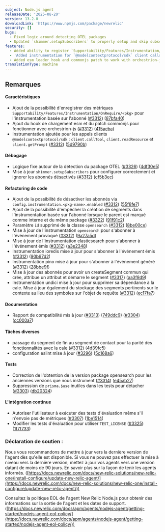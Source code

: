 ```yaml
---
subject: Node.js agent
releaseDate: '2025-08-20'
version: 13.2.0
downloadLink: 'https://www.npmjs.com/package/newrelic'
security: []
bugs:
  - Fixed logic around detecting OTEL packages
  - Updated `shimmer.setupSubscribers` to properly setup and skip subscribers that are disabled
features:
  - Added ability to register `Supportability/Features/Instrumentation/OnRequire/<pkg>` metrics for subscriber based instrumentation
  - 'Added instrumentation for `@modelcontextprotocol/sdk` client calls `client.callTool`, `client.readResource`, and `client.getPrompt`'
  - Added esm loader hook and commonjs patch to work with orchestrion-js
translationType: machine
---
```


## Remarques

#### Caractéristiques

* Ajout de la possibilité d&apos;enregistrer des métriques `Supportability/Features/Instrumentation/OnRequire/<pkg>` pour l&apos;instrumentation basée sur l&apos;abonné ([#3312](https://github.com/newrelic/node-newrelic/pull/3312)) ([87bfa40](https://github.com/newrelic/node-newrelic/commit/87bfa400c216352f12bbbc500e74f8e58285a275))
* Ajout du hook de chargement esm et du patch commonjs pour fonctionner avec orchestrion-js ([#3312](https://github.com/newrelic/node-newrelic/pull/3312)) ([415aeba](https://github.com/newrelic/node-newrelic/commit/415aeba6db04aa54cc1f44e64c0e6d2235d47108))
* Instrumentation ajoutée pour les appels clients `@modelcontextprotocol/sdk` : `client.callTool`, `client.readResource` et `client.getPrompt` ([#3312](https://github.com/newrelic/node-newrelic/pull/3312)) ([5d9790b](https://github.com/newrelic/node-newrelic/commit/5d9790b4bd9ab24db4a38618ef96c3b50fbadae7))

#### Débogage

* Logique fixe autour de la détection du package OTEL ([#3326](https://github.com/newrelic/node-newrelic/pull/3326)) ([4df30e5](https://github.com/newrelic/node-newrelic/commit/4df30e5c2021e0d933e4a77ccd4409405928fa39))
* Mise à jour `shimmer.setupSubscribers` pour configurer correctement et ignorer les abonnés désactivés ([#3312](https://github.com/newrelic/node-newrelic/pull/3312)) ([cf5b3ec](https://github.com/newrelic/node-newrelic/commit/cf5b3ec39e2cad05c46ec7865f5b8b8377cb4710))

#### Refactoring de code

* Ajout de la possibilité de désactiver les abonnés via `config.instrumentation.<pkg-name>.enabled` ([#3312](https://github.com/newrelic/node-newrelic/pull/3312)) ([55f8fe7](https://github.com/newrelic/node-newrelic/commit/55f8fe7bc7035ab1822986eb51a228e266e3d3eb))
* Ajout de la possibilité d&apos;empêcher la création de segments dans l&apos;instrumentation basée sur l&apos;abonné lorsque le parent est marqué comme interne et du même package ([#3322](https://github.com/newrelic/node-newrelic/pull/3322)) ([91f91c2](https://github.com/newrelic/node-newrelic/commit/91f91c2c85f2715bb1c1db5847704623fd65851e))
* Paramètre `id` supprimé de la classe `opensearch` ([#3312](https://github.com/newrelic/node-newrelic/pull/3312)) ([8be00ce](https://github.com/newrelic/node-newrelic/commit/8be00cef67a2637f7d7a3ab33cccb6824ab34478))
* Mise à jour de l&apos;instrumentation `opensearch` pour s&apos;abonner à l&apos;événement provoqué ([#3312](https://github.com/newrelic/node-newrelic/pull/3312)) ([9a27a5d](https://github.com/newrelic/node-newrelic/commit/9a27a5daba8a82c350cf129e3b2548527868ae90))
* Mise à jour de l&apos;instrumentation elasticsearch pour s&apos;abonner à l&apos;événement émis ([#3312](https://github.com/newrelic/node-newrelic/pull/3312)) ([a3e2348](https://github.com/newrelic/node-newrelic/commit/a3e2348d9af62d12cb570c26f557096968d38daa))
* Instrumentation ioredis mise à jour pour s&apos;abonner à l&apos;événement émis ([#3312](https://github.com/newrelic/node-newrelic/pull/3312)) ([90b97d2](https://github.com/newrelic/node-newrelic/commit/90b97d28a9bbf5c1646ce3ca399bb6772c17c07c))
* Instrumentation pino mise à jour pour s&apos;abonner à l&apos;événement généré ([#3312](https://github.com/newrelic/node-newrelic/pull/3312)) ([28bbe9f](https://github.com/newrelic/node-newrelic/commit/28bbe9fee831d57d4fb77d01ef4cd2f6072bf9d8))
* Mise à jour des abonnés pour avoir un createSegment commun qui crée, attribue un attribut et démarre le segment ([#3317](https://github.com/newrelic/node-newrelic/pull/3317)) ([aa3f8d9](https://github.com/newrelic/node-newrelic/commit/aa3f8d936aa9fd7ffdad1f771dc16da8782ad917))
* Instrumentation undici mise à jour pour supprimer sa dépendance à la cale. Mise à jour également du stockage des segments pertinents sur le contexte au lieu des symboles sur l&apos;objet de requête ([#3312](https://github.com/newrelic/node-newrelic/pull/3312)) ([ec17fa7](https://github.com/newrelic/node-newrelic/commit/ec17fa7ef431bf51c527d2c58cdf216fee641884))

#### Documentation

* Rapport de compatibilité mis à jour ([#3313](https://github.com/newrelic/node-newrelic/pull/3313)) ([749ddc9](https://github.com/newrelic/node-newrelic/commit/749ddc9c050ee81f8969e8f173233dcb78826da1)) ([#3304](https://github.com/newrelic/node-newrelic/pull/3304)) ([cc000a7](https://github.com/newrelic/node-newrelic/commit/cc000a72870b508c929449b57a35d289ce093f42))

#### Tâches diverses

* passage du segment de fin au segment de contact pour la parité des fonctionnalités avec la cale ([#3312](https://github.com/newrelic/node-newrelic/pull/3312)) ([4d39fc5](https://github.com/newrelic/node-newrelic/commit/4d39fc564a23798d42105398d0b8ea6c0e9280cc))
* configuration eslint mise à jour ([#3296](https://github.com/newrelic/node-newrelic/pull/3296)) ([5c168a6](https://github.com/newrelic/node-newrelic/commit/5c168a657cddece16c0b1124307526ffb3588953))

#### Tests

* Correction de l&apos;obtention de la version package opensearch pour les anciennes versions que nous instrument ([#3314](https://github.com/newrelic/node-newrelic/pull/3314)) ([e45ab27](https://github.com/newrelic/node-newrelic/commit/e45ab275109dd601945776c0de88ba954a8c57e2))
* Suppression de `prisma.$use` inutiles dans les tests pour détacher ([#3303](https://github.com/newrelic/node-newrelic/pull/3303)) ([db20324](https://github.com/newrelic/node-newrelic/commit/db20324535ebf714237dc716c3f6718fd90cfb36))

#### L&apos;intégration continue

* Autoriser l&apos;utilisateur à exécuter des tests d&apos;évaluation même s&apos;il n&apos;envoie pas de métriques ([#3307](https://github.com/newrelic/node-newrelic/pull/3307)) ([1be1514](https://github.com/newrelic/node-newrelic/commit/1be1514c9d49465a29e6b8fbc09c3bb5ebc1b112))
* Modifier les tests d&apos;évaluation pour utiliser `TEST_LICENSE` ([#3325](https://github.com/newrelic/node-newrelic/pull/3325)) ([1f7f733](https://github.com/newrelic/node-newrelic/commit/1f7f733b2d10a5447662e159038fa32f1c036235))

### Déclaration de soutien :

Nous vous recommandons de mettre à jour vers la dernière version de l&apos;agent dès qu&apos;elle est disponible. Si vous ne pouvez pas effectuer la mise à niveau vers la dernière version, mettez à jour vos agents vers une version datant de moins de 90 jours. En savoir plus sur la façon de tenir les agents informés. ([https://docs.newrelic.com/docs/new-relic-solutions/new-relic-one/install-configure/update-new-relic-agent/](https://docs.newrelic.com/docs/new-relic-solutions/new-relic-one/install-configure/update-new-relic-agent/))

Consultez la politique EOL de l&apos;agent New Relic Node.js pour obtenir des informations sur la sortie de l&apos;agent et les dates de support. ([https://docs.newrelic.com/docs/apm/agents/nodejs-agent/getting-started/nodejs-agent-eol-policy/](https://docs.newrelic.com/docs/apm/agents/nodejs-agent/getting-started/nodejs-agent-eol-policy/))